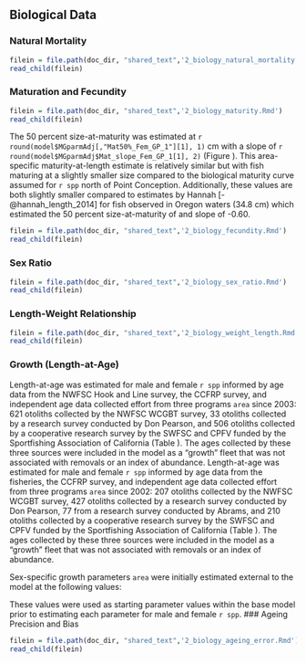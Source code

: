 ## Biological Data

### Natural Mortality

```r
filein = file.path(doc_dir, "shared_text",'2_biology_natural_mortality.Rmd')
read_child(filein)
```


### Maturation and Fecundity

```r
filein = file.path(doc_dir, "shared_text",'2_biology_maturity.Rmd')
read_child(filein)
```

The 50 percent size-at-maturity was estimated at `r round(model$MGparmAdj[,"Mat50%_Fem_GP_1"][1], 1)` cm with a slope of `r round(model$MGparmAdj$Mat_slope_Fem_GP_1[1], 2)` (Figure \ref{fig:maturity}). This area-specific maturity-at-length estimate is relatively similar but with fish maturing at a slightly smaller size compared to the biological maturity curve assumed for `r spp` north of Point Conception. Additionally, these values are both slightly smaller compared to estimates by Hannah [-@hannah_length_2014] for fish observed in Oregon waters (34.8 cm) which estimated the 50 percent size-at-maturity of  and slope of -0.60.

```r
filein = file.path(doc_dir, "shared_text",'2_biology_fecundity.Rmd')
read_child(filein)
```


### Sex Ratio

```r
filein = file.path(doc_dir, "shared_text",'2_biology_sex_ratio.Rmd')
read_child(filein)
```


### Length-Weight Relationship

```r
filein = file.path(doc_dir, "shared_text",'2_biology_weight_length.Rmd')
read_child(filein)
```


### Growth (Length-at-Age) {#length-at-age}

Length-at-age was estimated for male and female `r spp` informed by age data from the NWFSC Hook and Line survey, the CCFRP survey, and independent age data collected effort from three programs `area` since 2003: 621 otoliths collected by the NWFSC WCGBT survey, 33 otoliths collected by a research survey conducted by Don Pearson, and 506 otoliths collected by a cooperative research survey by the SWFSC and CPFV funded by the Sportfishing Association of California (Table \ref{tab:growth-age-samps}). The ages collected by these three sources were included in the model as a "growth" fleet that was not associated with removals or an index of abundance. 
Length-at-age was estimated for male and female `r spp` informed by age data from the fisheries, the CCFRP survey, and independent age data collected effort from three programs `area` since 2002: 207 otoliths collected by the NWFSC WCGBT survey, 427 otoliths collected by a research survey conducted by Don Pearson, 77 from a research survey conducted by Abrams, and 210 otoliths collected by a cooperative research survey by the SWFSC and CPFV funded by the Sportfishing Association of California (Table \ref{tab:growth-age-samps}). The ages collected by these three sources were included in the model as a "growth" fleet that was not associated with removals or an index of abundance. 

Sex-specific growth parameters `area` were initially estimated external to the model at the following values:

\begin{centering}

Females $L_{\infty}$ = 45.1; $L1$ = 1.13 cm; $k$ = 0.257 per year

Males $L_{\infty}$ = 44.8 cm; $L1$ = 4.75 cm; $k$ = 0.262 per year

\end{centering}

\vspace{0.50cm}

These values were used as starting parameter values within the base model prior to estimating each parameter for male and female `r spp`.
### Ageing Precision and Bias


```r
filein = file.path(doc_dir, "shared_text",'2_biology_ageing_error.Rmd')
read_child(filein)
```

